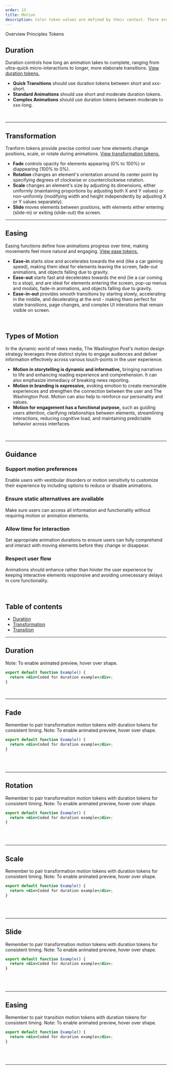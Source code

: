 ```yaml
---
order: 13
title: Motion
description: Color token values are defined by their context. There are two contexts we currently support a "light" and "dark" context. Toggle the sun/moon in the top right of the site to see each context.
---
```


<TabsRoot defaultValue="Overview">
<TabsList>
<TabsTrigger value="Overview">Overview</TabsTrigger>
<TabsTrigger value="Principles">Principles</TabsTrigger>
<TabsTrigger value="Motion Tokens">Tokens</TabsTrigger>
</TabsList>

<TabsContent value="Overview">

<BR />

## Duration

Duration controls how long an animation takes to complete, ranging from ultra-quick micro-interactions to longer, more elaborate transitions.
[View duration tokens.]()

- **Quick Transitions** should use duration tokens between short and xxx-short.
- **Standard Animations** should use short and moderate duration tokens.
- **Complex Animations** should use duration tokens between moderate to xxx-long.

<BR />

---

## Transformation

Tranform tokens provide precise control over how elements change positions, scale, or rotate during animations. [View transformation tokens.]()

- **Fade** controls opacity for elements appearing (0% to 100%) or diappearing (100% to 0%).
- **Rotation** changes an element's orientation around its center point by specifying degrees of clockwise or counterclockwise rotation.
- **Scale** changes an element's size by adjusting its dimensions, either uniformly (maintaining proportions by adjusting both X and Y values) or non-uniformly (modifying width and height independently by adjusting X or Y values separately).
- **Slide** moves elements between positions, with elements either entering (slide-in) or exiting (slide-out) the screen.

---

## Easing

Easing functions define how animations progress over time, making movements feel more natural and engaging. [View ease tokens.]()

- **Ease-in** starts slow and accelerates towards the end (like a car gaining speed), making them ideal for elements leaving the screen, fade-out animations, and objects falling due to gravity.
- **Ease-out** starts fast and decelerates towards the end (lie a car coming to a stop), and are ideal for elements entering the screen, pop-up menus and modals, fade-in animations, and objects falling due to gravity.
- **Ease-in-out** provides smooth transitions by starting slowly, accelerating in the middle, and decelerating at the end - making them perfect for state transitions, page changes, and complex UI interations that remain visible on screen.

</TabsContent>

<TabsContent value="Principles">

<BR />

## Types of Motion

In the dynamic world of news media, The Washington Post's motion design strategy leverages three distinct styles to engage audiences and deliver information effectively across various touch-points in the user experience.

- **Motion in storytelling is dynamic and informative,** bringing narratives to life and enhancing reading experience and comprehension. It can also emphasize immediacy of breaking news reporting.
- **Motion in branding is expressive,** evoking emotion to create memorable experiences and strengthen the connection between the user and The Washington Post. Motion can also help to reinforce our personality and values.
- **Motion for engagement has a functional purpose,** such as guiding users attention, clarifying relationships between elements, streamlining interactions, reducing cognitive load, and maintaining predictable behavior across interfaces.

<BR />

---

## Guidance

### Support motion preferences

Enable users with vestibular disorders or motion sensitivity to customize their experience by including options to reduce or disable animations.

### Ensure static alternatives are available

Make sure users can access all information and functionality without requiring motion or animation elements.

### Allow time for interaction

Set appropriate animation durations to ensure users can fully comprehend and interact with moving elements before they change or disappear.

### Respect user flow

Animations should enhance rather than hinder the user experience by keeping interactive elements responsive and avoiding unnecessary delays in core functionality.

</TabsContent>

<TabsContent value="Motion Tokens">
<BR />

## Table of contents

- [Duration](/foundations/motion#Duration)
- [Transformation](/foundations/typography#Font%20fade)
- [Transition](/foundations/typography#Font%20ease-in)

---

## Duration

Note: To enable animated preview, hover over shape.

```jsx withPreview
export default function Example() {
  return <div>Coded for duration example</div>;
}
```

<Table
  headers={["Name", "Preview", "Value", "Description"]}
  data={[
    [
      "xxx-short",
      "",
      "50ms",
      "Ultra-quick micro-interactions for immeidate button and cursor feedback.",
    ],
    [
      "xx-short",
      "",
      "100ms",
      "Very brief transitions for hover states and opacity changes.",
    ],
    [
      "x-short",
      "",
      "200ms",
      "Quick transitions for tooltips and small transform effects.",
    ],
    [
      "short",
      "",
      "300ms",
      "Standard duration for drawer openings and menu expansions.",
    ],
    [
      "moderate",
      "",
      "500ms",
      "Medium-length animations for modal dialogues and panel movements.",
    ],
    [
      "long",
      "",
      "700ms",
      "Extended animations for complex component transformations.",
    ],
    [
      "x-long",
      "",
      "1000ms",
      "Lengthy animations for full-screen transitions and sequences.",
    ],
    [
      "xx-long",
      "",
      "1200ms",
      "Very long animations for elaborate entrance and storytelling elements.",
    ],
    [
      "xxx-long",
      "",
      "1500ms",
      "Maxium duration for sophisticated loading and reveal animations.",
    ],
  ]}
/>

<BR size="xl" />

---

## Fade

Remember to pair transformation motion tokens with duration tokens for consistent timing.
Note: To enable animated preview, hover over shape.

```jsx withPreview
export default function Example() {
  return <div>Coded for duration example</div>;
}
```

<Table
  headers={["Name", "Preview", "Value", "Description"]}
  data={[
    ["fadeIn", "", "-", "Opacity changes from 0% to 100%"],
    ["fadeOut", "", "-", "Opacity changes from 100% to 0%"],
  ]}
/>

<BR size="xl" />

---

## Rotation

Remember to pair transformation motion tokens with duration tokens for consistent timing.
Note: To enable animated preview, hover over shape.

```jsx withPreview
export default function Example() {
  return <div>Coded for duration example</div>;
}
```

<Table
  headers={["Name", "Preview", "Value", "Description"]}
  data={[
    [
      "rotateLeft-45deg",
      "",
      "-",
      "Rotates element 45 degrees counterclockwise from its center point, maintaining position.",
    ],
    [
      "rotateLeft-90deg",
      "",
      "-",
      "Rotates element 90 degrees counterclockwise from its center point, maintaining position.",
    ],
    [
      "rotateLeft-180deg",
      "",
      "-",
      "Rotates element 180 degrees counterclockwise from its center point, maintaining position.",
    ],
    [
      "rotateLeft-360deg",
      "",
      "-",
      "Rotates element 360 degrees counterclockwise from its center point, maintaining position.",
    ],
    [
      "rotateRight-45deg",
      "",
      "-",
      "Rotates element 45 degrees clockwise from its center point, maintaining position.",
    ],
    [
      "rotateRight-90deg",
      "",
      "-",
      "Rotates element 90 degrees clockwise from its center point, maintaining position.",
    ],
    [
      "rotateRight-180deg",
      "",
      "-",
      "Rotates element 180 degrees clockwise from its center point, maintaining position.",
    ],
    [
      "rotateRight-360deg",
      "",
      "-",
      "Rotates element 360 degrees clockwise from its center point, maintaining position.",
    ],
  ]}
/>

<BR size="xl" />

---

## Scale

Remember to pair transformation motion tokens with duration tokens for consistent timing.
Note: To enable animated preview, hover over shape.

```jsx withPreview
export default function Example() {
  return <div>Coded for duration example</div>;
}
```

<Table
  headers={["Name", "Preview", "Value", "Description"]}
  data={[
    [
      "scaleDown-left",
      "",
      "-",
      "Reduces element width from right to left, Y-axis maintains position.",
    ],
    [
      "scaleDown-right",
      "",
      "-",
      "Reduces element width from left to right, Y-axis maintains position.",
    ],
    [
      "scaleDown-top",
      "",
      "-",
      "Reduces element height from bottom to top, X-axis maintains position.",
    ],
    [
      "scaleDown-bottom",
      "",
      "-",
      "Reduces element height from top to bottom, X-axis maintains position.",
    ],
    [
      "scaleDown-center",
      "",
      "-",
      "Reduces element height from all right, left, top, and bottom edges towards the center.",
    ],
    [
      "scaleUp-left",
      "",
      "-",
      "Increases element width from right to left, Y-axis maintains position.",
    ],
    [
      "scaleUp-right",
      "",
      "-",
      "Increases element width from left to right, Y-axis maintains position.",
    ],
    [
      "scaleUp-top",
      "",
      "-",
      "Increases element height from bottom to top, X-axis maintains position.",
    ],
    [
      "scaleUp-bottom",
      "",
      "-",
      "Increases element height from top to bottom, X-axis maintains position.",
    ],
    [
      "scaleUp-center",
      "",
      "-",
      "Increases element height from all right, left, top, and bottom edges towards the center.",
    ],
  ]}
/>

<BR size="xl" />

---

## Slide

Remember to pair transformation motion tokens with duration tokens for consistent timing.
Note: To enable animated preview, hover over shape.

```jsx withPreview
export default function Example() {
  return <div>Coded for duration example</div>;
}
```

<Table
  headers={["Name", "Preview", "Value", "Description"]}
  data={[
    [
      "slideIn-left",
      "",
      "-",
      "Moves element into view from the left side of the screen, maintaining Y-axis position.",
    ],
    [
      "slideIn-right",
      "",
      "-",
      "Moves element into view from the right side of the screen, maintaining Y-axis position.",
    ],
    [
      "slideIn-up",
      "",
      "-",
      "Moves element into view from the bottom of the screen, maintaining X-axis position.",
    ],
    [
      "slideIn-down",
      "",
      "-",
      "Moves element into view from the top of the screen, maintaining X-axis position.",
    ],
    [
      "slideOut-left",
      "",
      "-",
      "Moves element out of view from the left side of the screen, maintaining Y-axis position.",
    ],
    [
      "slideOut-right",
      "",
      "-",
      "Moves element out of view from the right side of the screen, maintaining Y-axis position.",
    ],
    [
      "slideOut-up",
      "",
      "-",
      "Moves element out of view from the bottom of the screen, maintaining X-axis position.",
    ],
    [
      "slideOut-down",
      "",
      "-",
      "Moves element out of view from the top of the screen, maintaining X-axis position.",
    ],
  ]}
/>

<BR size="xl" />

---

## Easing

Remember to pair transition motion tokens with duration tokens for consistent timing.
Note: To enable animated preview, hover over shape.

```jsx withPreview
export default function Example() {
  return <div>Coded for duration example</div>;
}
```

<Table
  headers={["Name", "Preview", "Value", "Description"]}
  data={[
    [
      "ease-in",
      "",
      "-",
      "Starts slow and accelerates towards the end, like a car gaining.",
    ],
    [
      "ease-out",
      "",
      "-",
      "Starts fast and decelerates towards the end, like a car coming to a stop.",
    ],
    [
      "ease-in-out",
      "",
      "-",
      "Starts slow, speeds up in the middle, then slows down at the end,",
    ],
  ]}
/>

<BR size="xl" />

---

</TabsContent>

</TabsRoot>

<BR />
